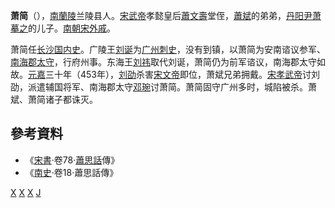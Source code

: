 '''萧简'''（{{bd|？||453年|catIdx=X}}），[[南蘭陵郡|南蘭陵]]兰陵县人。[[宋武帝|宋武帝]]孝懿皇后[[蕭文壽|蕭文壽]]堂侄，[[蕭斌_(劉宋)|蕭斌]]的弟弟，[[丹阳尹|丹阳尹]][[萧摹之|萧摹之]]的儿子。[[南朝宋|南朝宋]][[外戚|外戚]]。

萧简任[[长沙国|长沙国]][[内史|内史]]。广陵王[[刘诞_(刘宋)|刘诞]]为[[广州|广州]][[刺史|刺史]]，没有到镇，以萧简为安南谘议参军、[[南海郡|南海郡]][[太守|太守]]，行府州事。东海王[[刘祎_(刘宋)|刘祎]]取代刘诞，萧简仍为前军谘议，南海郡太守如故。[[元嘉_(刘宋)|元嘉]]三十年（453年），[[刘劭_(刘宋)|刘劭]]杀害[[宋文帝|宋文帝]]即位，萧斌兄弟拥戴。[[宋孝武帝|宋孝武帝]]讨刘劭，派遣辅国将军、南海郡太守[[邓琬|邓琬]]讨萧简。萧简固守广州多时，城陷被杀。萧斌、萧简诸子都诛灭。

== 參考資料 ==
*《[[宋書|宋書]]·卷78·[[蕭思話|蕭思話]]傳》
*《[[南史|南史]]·卷18·蕭思話傳》

[[Category:刘宋政治人物|X]]
[[Category:刘宋军事人物|X]]
[[Category:中國外戚|X]]
[[Category:蘭陵蕭氏|J]]
